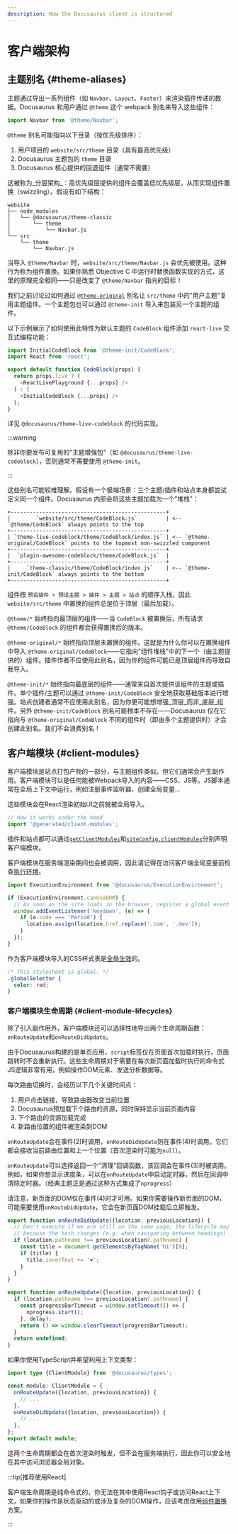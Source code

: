 ```yaml
---
description: How the Docusaurus client is structured
---
```


# 客户端架构

## 主题别名 {#theme-aliases}

主题通过导出一系列组件（如 `Navbar`、`Layout`、`Footer`）来渲染插件传递的数据。Docusaurus 和用户通过 `@theme` 这个 webpack 别名来导入这些组件：

```js
import Navbar from '@theme/Navbar';
```

`@theme` 别名可能指向以下目录（按优先级排序）：

1. 用户项目的 `website/src/theme` 目录（具有最高优先级）
2. Docusaurus 主题包的 `theme` 目录
3. Docusaurus 核心提供的回退组件（通常不需要）

这被称为_分层架构_：高优先级层提供的组件会覆盖低优先级层，从而实现组件置换（swizzling）。假设有如下结构：

```
website
├── node_modules
│   └── @docusaurus/theme-classic
│       └── theme
│           └── Navbar.js
└── src
    └── theme
        └── Navbar.js
```

当导入 `@theme/Navbar` 时，`website/src/theme/Navbar.js` 会优先被使用。这种行为称为组件置换。如果你熟悉 Objective C 中运行时替换函数实现的方式，这里的原理完全相同——只是改变了 `@theme/Navbar` 指向的目标！

我们之前讨论过如何通过 [`@theme-original`](../swizzling.mdx#wrapping) 别名让 `src/theme` 中的"用户主题"复用主题组件。一个主题包也可以通过 `@theme-init` 导入来包装另一个主题的组件。

以下示例展示了如何使用此特性为默认主题的 `CodeBlock` 组件添加 `react-live` 交互式编程功能：

```js
import InitialCodeBlock from '@theme-init/CodeBlock';
import React from 'react';

export default function CodeBlock(props) {
  return props.live ? (
    <ReactLivePlayground {...props} />
  ) : (
    <InitialCodeBlock {...props} />
  );
}
```

详见 `@docusaurus/theme-live-codeblock` 的代码实现。

:::warning

除非你要发布可复用的"主题增强包"（如 `@docusaurus/theme-live-codeblock`），否则通常不需要使用 `@theme-init`。

:::

这些别名可能较难理解。假设有一个极端场景：三个主题/插件和站点本身都尝试定义同一个组件。Docusaurus 内部会将这些主题加载为一个"堆栈"：

```text
+-------------------------------------------------+
|        `website/src/theme/CodeBlock.js`         | <-- `@theme/CodeBlock` always points to the top
+-------------------------------------------------+
| `theme-live-codeblock/theme/CodeBlock/index.js` | <-- `@theme-original/CodeBlock` points to the topmost non-swizzled component
+-------------------------------------------------+
|  `plugin-awesome-codeblock/theme/CodeBlock.js`  |
+-------------------------------------------------+
|     `theme-classic/theme/CodeBlock/index.js`    | <-- `@theme-init/CodeBlock` always points to the bottom
+-------------------------------------------------+
```

组件按 `预设插件 > 预设主题 > 插件 > 主题 > 站点` 的顺序入栈，因此 `website/src/theme` 中置换的组件总是位于顶层（最后加载）。

`@theme/*` 始终指向最顶层的组件——当 `CodeBlock` 被置换后，所有请求 `@theme/CodeBlock` 的组件都会获得置换后的版本。

`@theme-original/*` 始终指向顶层未置换的组件。这就是为什么你可以在置换组件中导入 `@theme-original/CodeBlock`——它指向"组件堆栈"中的下一个（由主题提供的）组件。插件作者不应使用此别名，因为你的组件可能已是顶层组件而导致自我导入。

`@theme-init/*` 始终指向最底层的组件——通常来自首次提供该组件的主题或插件。单个插件/主题可以通过 `@theme-init/CodeBlock` 安全地获取基础版本进行增强。站点创建者通常不应使用此别名，因为你更可能想增强_顶层_而非_底层_组件。另外 `@theme-init/CodeBlock` 别名可能根本不存在——Docusaurus 仅在它指向与 `@theme-original/CodeBlock` 不同的组件时（即由多个主题提供时）才会创建此别名。我们不会浪费别名！

## 客户端模块 {#client-modules}

客户端模块是站点打包产物的一部分，与主题组件类似。但它们通常会产生副作用。客户端模块可以是任何能被Webpack导入的内容——CSS、JS等。JS脚本通常在全局上下文中运行，例如注册事件监听器、创建全局变量...

这些模块会在React渲染初始UI之前就被全局导入。

```js title="@docusaurus/core/App.tsx"
// How it works under the hood
import '@generated/client-modules';
```

插件和站点都可以通过[`getClientModules`](../api/plugin-methods/lifecycle-apis.mdx#getClientModules)和[`siteConfig.clientModules`](../api/docusaurus.config.js.mdx#clientModules)分别声明客户端模块。

客户端模块在服务端渲染期间也会被调用，因此请记得在访问客户端全局变量前检查[执行环境](./ssg.mdx#escape-hatches)。

```js title="mySiteGlobalJs.js"
import ExecutionEnvironment from '@docusaurus/ExecutionEnvironment';

if (ExecutionEnvironment.canUseDOM) {
  // As soon as the site loads in the browser, register a global event listener
  window.addEventListener('keydown', (e) => {
    if (e.code === 'Period') {
      location.assign(location.href.replace('.com', '.dev'));
    }
  });
}
```

作为客户端模块导入的CSS样式表是[全局生效](../styling-layout.mdx#global-styles)的。

```css title="mySiteGlobalCss.css"
/* This stylesheet is global. */
.globalSelector {
  color: red;
}
```

### 客户端模块生命周期 {#client-module-lifecycles}

除了引入副作用外，客户端模块还可以选择性地导出两个生命周期函数：`onRouteUpdate`和`onRouteDidUpdate`。

由于Docusaurus构建的是单页应用，`script`标签仅在页面首次加载时执行，页面跳转时不会重新执行。这些生命周期对于需要在每次新页面加载时执行的命令式JS逻辑非常有用，例如操作DOM元素、发送分析数据等。

每次路由切换时，会经历以下几个关键时间点：

1. 用户点击链接，导致路由器改变当前位置
2. Docusaurus预加载下个路由的资源，同时保持显示当前页面内容
3. 下个路由的资源加载完成
4. 新路由位置的组件被渲染到DOM

`onRouteUpdate`会在事件(2)时调用，`onRouteDidUpdate`则在事件(4)时调用。它们都会接收当前路由位置和上一个位置（首次渲染时可能为`null`）。

`onRouteUpdate`可以选择返回一个"清理"回调函数，该回调会在事件(3)时被调用。例如，如果你想显示进度条，可以在`onRouteUpdate`中启动定时器，然后在回调中清除定时器。（经典主题正是通过这种方式集成了`nprogress`）

请注意，新页面的DOM仅在事件(4)时才可用。如果你需要操作新页面的DOM，可能需要使用`onRouteDidUpdate`，它会在新页面DOM挂载后立即触发。

```js title="myClientModule.js"
export function onRouteDidUpdate({location, previousLocation}) {
  // Don't execute if we are still on the same page; the lifecycle may be fired
  // because the hash changes (e.g. when navigating between headings)
  if (location.pathname !== previousLocation?.pathname) {
    const title = document.getElementsByTagName('h1')[0];
    if (title) {
      title.innerText += '❤️';
    }
  }
}

export function onRouteUpdate({location, previousLocation}) {
  if (location.pathname !== previousLocation?.pathname) {
    const progressBarTimeout = window.setTimeout(() => {
      nprogress.start();
    }, delay);
    return () => window.clearTimeout(progressBarTimeout);
  }
  return undefined;
}
```

如果你使用TypeScript并希望利用上下文类型：

```ts title="myClientModule.ts"
import type {ClientModule} from '@docusaurus/types';

const module: ClientModule = {
  onRouteUpdate({location, previousLocation}) {
    // ...
  },
  onRouteDidUpdate({location, previousLocation}) {
    // ...
  },
};
export default module;
```

这两个生命周期都会在首次渲染时触发，但不会在服务端执行，因此你可以安全地在其中访问浏览器全局对象。

:::tip[推荐使用React]

客户端生命周期是纯命令式的，你无法在其中使用React钩子或访问React上下文。如果你的操作是状态驱动的或涉及复杂的DOM操作，应该考虑改用[组件置换](../swizzling.mdx)方案。

:::